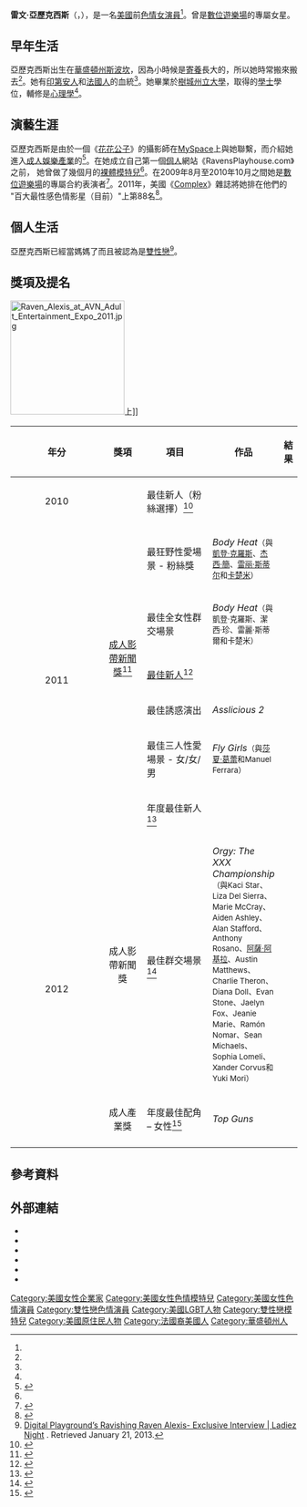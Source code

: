 {{Adult bio
| name            = 雷文·亞歷克西斯
| gender          = female
| image           = [[File:Raven_Alexis_2011.jpg|220px]]
| caption         = 2011年7月8日亞歷克西斯出席位於[[拉斯維加斯|拉斯維加斯]]的[[成人影帶新聞獎|成人影帶新聞獎]]
| birth           = {{Birth date and age|1987|1|28}}<ref name="iafd">{{cite web| title = Raven Alexis Bio| publisher = IAFD.com| url = http://www.iafd.com/person.rme/perfid=RavenElexis/gender=f/raven-alexis.htm| accessdate = May 18, 2011| archive-date = 2015-09-24| archive-url = https://web.archive.org/web/20150924120307/http://www.iafd.com/person.rme/perfid=RavenElexis/gender=f/raven-alexis.htm| dead-url = no}}</ref>
| location        = {{US}}[[華盛頓州|華盛頓州]][[斯波坎|斯波坎]]<ref name=Xcitement>{{cite web|url= http://www.xcitement.com/interview/?page_id=1003|title= Raven Alexis|accessdate= January 2, 2015|author= Cindi Loftus|publisher= ''Xcitement''|deadurl= yes|archiveurl= https://web.archive.org/web/20110219192001/http://www.xcitement.com/interview/?page_id=1003|archivedate=2011-02-19}}</ref>
| birthname       = 
| spouse          = 
| death           = 
| height          = {{height|ft=5|in=3|wiki=yes}}<ref name="iafd"/>
| weight          = {{convert|112|lb|kg}}<ref name="iafd"/>
| measurements    = 34D-24-36（D罩杯）<ref name="iafd"/>
| measureispenis  = no 
| shoe size       = 
| eye color       = 棕色
| hair color      = 褐色<ref name="iafd"/>
| skin color      = 白色
| blood           = 
| ethnicity       = [[印第安人|印第安人]]、[[法國裔美國人|法國人]]<ref name=Shabooty>{{cite web|url= http://www.shabooty.com/2011/01/15/raven-alexis.php|title= Shabooty Interview Series: Raven Alexis (Digital Playground)|accessdate= October 12, 2014|author= Shabooty Bieber|date= January 15, 2011|publisher= Shabooty.com|archive-url= https://web.archive.org/web/20160409121800/http://www.shabooty.com/2011/01/15/raven-alexis.php#|archive-date= 2016-04-09|dead-url= yes}}</ref>
| alias           = 
| orientation     = [[雙性戀|雙性戀]]<ref name="dp"/>
| number of films = 38{{small|(根據[[IAFD|IAFD]]上的作品)}}<ref name="iafd"/>
| homepage        = http://www.ravenalexis.com/
| iafd            = RavenElexis
| egafd           = 
| bgafd           = 
| imdb            = 3585599
| afdb            = 54242
| eurobabeindex   = 
| spelling        = US
}}
'''雷文·亞歷克西斯'''（'''{{lang-en|Raven Alexis}}'''，{{bd|1987年|1月28日|}}），是一名[[美國|美國]]前[[色情演員|色情女演員]]<ref name="iafd"/>。曾是[[數位遊樂場|數位遊樂場]]的專屬女星。

== 早年生活 ==
亞歷克西斯出生在[[華盛頓州|華盛頓州]][[斯波坎|斯波坎]]，因為小時候是[[寄養|寄養]]長大的，所以她時常搬來搬去<ref name=Xcitement/>。她有[[印第安人|印第安人]]和[[法國裔美國人|法國人]]的血統<ref name=Shabooty/>。她畢業於[[樹城州立大學|樹城州立大學]]，取得{{link-en|刑事司法|Criminal justice}}的[[學士|學士]]學位，輔修是[[心理學|心理學]]<ref name=Xcitement/>。

== 演藝生涯 ==
亞歷克西斯是由於一個《[[花花公子|花花公子]]》的攝影師在[[MySpace|MySpace]]上與她聯繫，而介紹她進入[[性產業|成人娛樂產業]]的<ref>{{cite web|url= http://aipdaily.com/2008/interview-with-raven-alexis/|title= Interview with Raven Alexis|accessdate= December 4, 2014|author= Christina|date= February 19, 2008|publisher= AIPdaily|deadurl= yes|archiveurl= https://web.archive.org/web/20141208114630/http://aipdaily.com/2008/interview-with-raven-alexis/|archivedate= 2014年12月8日}}</ref>。在她成立自己第一個[[自慰|個人]]網站《RavensPlayhouse.com》之前， 她曾做了幾個月的[[成人模特兒|裸體模特兒]]<ref name=Xcitement/>。在2009年8月至2010年10月之間她是[[數位遊樂場|數位遊樂場]]的專屬合約表演者<ref>{{cite web|url= http://business.avn.com/articles/video/Raven-Alexis-Digital-Playground-Part-Ways-415697.html|title= Raven Alexis, Digital Playground Part Ways|accessdate= February 21, 2015|author= Steve Javors|date= October 15, 2010|publisher= ''[[AVN_(magazine)|AVN]]''|archive-date= 2016-03-16|archive-url= https://web.archive.org/web/20160316032311/http://business.avn.com/articles/video/Raven-Alexis-Digital-Playground-Part-Ways-415697.html|dead-url= no}}</ref>。2011年，美國《[[Complex_(雜誌)|Complex]]》雜誌將她排在他們的 "百大最性感色情影星（目前）"上第88名<ref>{{cite web|url= http://www.complex.com/pop-culture/the-top-100-hottest-porn-stars/raven-alexis|title= The Top 100 Hottest Porn Stars (Right Now)|accessdate= February 21, 2015|date= July 11, 2011|publisher= ''Complex''|archive-date= 2016-04-04|archive-url= https://web.archive.org/web/20160404174642/http://www.complex.com/pop-culture/the-top-100-hottest-porn-stars/raven-alexis|dead-url= no}}</ref>。

== 個人生活 ==
亞歷克西斯已經當媽媽了而且被認為是[[雙性戀|雙性戀]]<ref name="dp">[http://www.ladieznight.com/1814/digital-playgrounds-ravishing-raven-alexis-exclusive-interview Digital Playground’s Ravishing Raven Alexis- Exclusive Interview | Ladiez Night] {{Wayback|url=http://www.ladieznight.com/1814/digital-playgrounds-ravishing-raven-alexis-exclusive-interview |date=20180115124758 }}. Retrieved January 21, 2013.</ref>。

== 獎項及提名 ==
[[File:Raven_Alexis_at_AVN_Adult_Entertainment_Expo_2011.jpg|200px]]上]]
{| class="wikitable" width="65%"
|-
!width="7%"|年分
!width="18%"|獎項
!width="31%"|項目
!width="36%"|作品
!width="8%"|結果
|-
|align=center|2010
|align=center|{{link-en|夜遊成人娛樂獎|NightMoves Award}}
| 最佳新人（粉絲選擇）<ref>{{cite web|url= http://business.avn.com/articles/video/NightMoves-Announces-2010-Awards-Winners-415547.html|title= NightMoves Announces 2010 Awards Winners|accessdate= February 21, 2015|author= Steve Javors|date= October 13, 2010|publisher= ''[[AVN_(magazine)|AVN]]''|archive-date= 2016-04-13|archive-url= https://web.archive.org/web/20160413135248/http://business.avn.com/articles/video/NightMoves-Announces-2010-Awards-Winners-415547.html|dead-url= no}}</ref>
|{{n/a}}
|{{won}}
|-
|rowspan=6 align=center|2011
|rowspan=5 align=center|[[成人影帶新聞獎|成人影帶新聞獎]]<ref>{{cite web|url= http://avnawards.avn.com/2011_nominations2.pdf|title= Nominations for the 2011 AVN Awards|accessdate= February 21, 2015|publisher= AVN Awards|deadurl= yes|archiveurl= https://web.archive.org/web/20130329112839/http://avnawards.avn.com/2011_nominations2.pdf|archivedate=2013-03-29}}</ref>
| 最狂野性愛場景 - 粉絲獎 
| ''Body Heat''<small>（與[[凱登·克羅斯|凱登·克羅斯]]、[[杰西·簡|杰西·簡]]、[[雷丽·斯蒂尔|雷丽·斯蒂尔]]和[[卡楚米|卡楚米]]）</small>
|{{won}}
|-
| 最佳全女性群交場景 
| ''Body Heat''<small>（與凱登·克羅斯、潔西·珍、雷麗·斯蒂爾和卡楚米）</small>
|{{won}}
|-
| [[成人影帶新聞最佳新星獎|最佳新人]]<ref>{{cite web|url= http://avnawards.avn.com/nominees/|title= 2010 NOMINEES|accessdate= February 21, 2015|publisher= AVN Awards|deadurl= yes|archiveurl= https://web.archive.org/web/20100304153045/http://avnawards.avn.com/nominees/|archivedate=2010-03-04}}</ref>
|{{n/a}} 
|{{nom}}
|-
| 最佳誘惑演出
| ''Asslicious 2'' 
|{{nom}}
|-
|最佳三人性愛場景 - 女/女/男 
| ''Fly Girls''<small>（與[[莎夏·葛蕾|莎夏·葛蕾]]和Manuel Ferrara）</small>
|{{nom}}
|-
|align=center|{{link-en|成人產業獎|XBIZ Award}}
| 年度最佳新人<ref>{{cite web|url= http://www.xbiz.com/news/128827|title= XBIZ Announces Finalist Nominees for 2011 XBIZ Awards|accessdate= February 21, 2015|author= Dan Miller|date= December 24, 2010|publisher= ''XBIZ''|archive-date= 2017-07-02|archive-url= https://web.archive.org/web/20170702063137/http://www.xbiz.com/news/128827|dead-url= no}}</ref>
|{{n/a}}
|{{nom}}
|-
|rowspan=2 align=center|2012
|align=center|成人影帶新聞獎
| 最佳群交場景<ref>{{cite web|url= http://avnawards.avn.com/2012_AVN_Awards_nominations.pdf|title= AVN AWARDS 2012 - NOMINATIONS|accessdate= February 21, 2015|publisher= AVN Awards|deadurl= yes|archiveurl= https://web.archive.org/web/20130329124455/http://avnawards.avn.com/2012_AVN_Awards_nominations.pdf|archivedate=2013-03-29}}</ref>
| ''Orgy: The XXX Championship''<small>（與Kaci Star、Liza Del Sierra、Marie McCray、Aiden Ashley、Alan Stafford、Anthony Rosano、[[阿薩·阿基拉|阿薩·阿基拉]]、Austin Matthews、Charlie Theron、Diana Doll、Evan Stone、Jaelyn Fox、Jeanie Marie、Ramón Nomar、Sean Michaels、Sophia Lomeli、Xander Corvus和Yuki Mori）</small>
|{{nom}}
|-
|align=center|成人產業獎
|年度最佳配角 – 女性<ref>{{cite web|url= http://www.xbiz.com/news/143012|title= 2012 XBIZ Award Winners Announced|accessdate= February 21, 2015|author= Dan Miller|date= January 12, 2012|publisher= ''XBIZ''|archive-date= 2016-06-04|archive-url= https://web.archive.org/web/20160604062831/http://www.xbiz.com/news/143012|dead-url= no}}</ref>
| ''Top Guns''
|{{won}}
|-
|}

== 參考資料 ==
{{reflist}}

== 外部連結 ==
{{commons category|Raven Alexis}}
* {{Official website|http://www.ravenalexis.com/}}
* {{Twitter|ravenalexis|雷文·亞歷克西斯}}
* {{MySpace|ravenalexxis|雷文·亞歷克西斯}}
* {{IMDb name|3585599|name=雷文·亞歷克西斯}}
* {{iafd name|id=RavenElexis|gender=f|name=雷文·亞歷克西斯}}
* {{afdb name|id=54242|gender=female|name=雷文·亞歷克西斯}}

{{DEFAULTSORT: Alexis, Raven}}
[[Category:美國女性企業家|Category:美國女性企業家]]
[[Category:美國女性色情模特兒|Category:美國女性色情模特兒]]
[[Category:美國女性色情演員|Category:美國女性色情演員]]
[[Category:雙性戀色情演員|Category:雙性戀色情演員]]
[[Category:美國LGBT人物|Category:美國LGBT人物]]
[[Category:雙性戀模特兒|Category:雙性戀模特兒]]
[[Category:美國原住民人物|Category:美國原住民人物]]
[[Category:法國裔美國人|Category:法國裔美國人]]
[[Category:華盛頓州人|Category:華盛頓州人]]